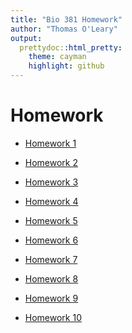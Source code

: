 ```yaml
---
title: "Bio 381 Homework"
author: "Thomas O'Leary"
output:
  prettydoc::html_pretty:
    theme: cayman
    highlight: github
---
```


# Homework

- [Homework 1](https://tsoleary.github.io/comp_bio/Homework/homework_1.html)

- [Homework 2](https://tsoleary.github.io/comp_bio/)

- [Homework 3](https://tsoleary.github.io/comp_bio/Homework/homework_3.html)

- [Homework 4](https://tsoleary.github.io/comp_bio/Homework/homework_4.html)

- [Homework 5](https://tsoleary.github.io/comp_bio/Homework/homework_5.html)

- [Homework 6](https://tsoleary.github.io/comp_bio/Homework/homework_6.html)

- [Homework 7](https://tsoleary.github.io/comp_bio/Homework/homework_7.html)

- [Homework 8](https://tsoleary.github.io/comp_bio/Homework/homework_8.html)

- [Homework 9](https://tsoleary.github.io/comp_bio/Homework/homework_9.html)

- [Homework 10](https://tsoleary.github.io/comp_bio/Homework/homework_10.html)
